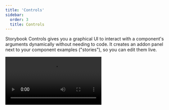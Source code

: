 ```yaml
---
title: 'Controls'
sidebar:
  order: 3
  title: Controls
---
```


<YouTubeCallout id="vAh0KdRcXpI" title="How to connect props with Storybook controls" />

Storybook Controls gives you a graphical UI to interact with a component's arguments dynamically without needing to code. It creates an addon panel next to your component examples ("stories"), so you can edit them live.

<Video src="../_assets/essentials/addon-controls-demo-optimized.mp4" />

Controls do not require any modification to your components. Stories for controls are:

* Convenient. Auto-generate controls based on React/Vue/Angular/etc. components.
* Portable. Reuse your interactive stories in documentation, tests, and even in designs.
* Rich. Customize the controls and interactive data to suit your exact needs.

To use the Controls addon, you need to write your stories using [args](../writing-stories/args.mdx). Storybook will automatically generate UI controls based on your args and what it can infer about your component. Still, you can configure the controls further using [argTypes](../api/arg-types.mdx), see below.

<Callout variant="info" icon="💡">
  If you have stories in the older pre-Storybook 6 style, check the [args & controls migration guide](https://medium.com/storybookjs/storybook-6-migration-guide-200346241bb5) to learn how to convert your existing stories for args.
</Callout>

## Choosing the control type

<IfRenderer renderer="angular">
  By default, Storybook will try to infer the required argTypes and associated controls for your stories based on the component's definition and initial value of the args using [Compodoc](https://compodoc.app/), a documentation generator for Angular applications that can extract the metadata of your components, including first-class support for Angular's `inputs`, `outputs`, `properties`, `methods`, and `view/content child/children`. If you opt-in to use it, you must take additional steps to set it up properly.

  Run the following command to install the tooling.

  {/* prettier-ignore-start */}

  <CodeSnippets path="compodoc-install.md" />

  {/* prettier-ignore-end */}

  Update your `angular.json` file to include the following configuration to include it in the Storybook's inbuilt builder configuration.

  {/* prettier-ignore-start */}

  <CodeSnippets path="angular-project-compodoc-config.md" />

  {/* prettier-ignore-end */}

  Finally, update your `.storybook/preview.ts` file to include the following configuration to import the metadata generated by Compodoc and use it to generate the controls and argTypes for your stories.

  {/* prettier-ignore-start */}

  <CodeSnippets path="storybook-preview-compodoc-config.md" />

  {/* prettier-ignore-end */}

  When you set the `component` annotation of the default export of your story file, it will be used to infer the controls and auto-generate the matching [`argTypes`](../api/arg-types.mdx) for your component.

  {/* prettier-ignore-start */}

  <CodeSnippets path="button-story-default-export-with-component.md" />

  {/* prettier-ignore-end */}
</IfRenderer>

<IfRenderer renderer="ember">
  By default, Storybook will try to infer the required argTypes and associated controls for your stories based on the metadata provided by the [`@storybook/ember-cli-storybook`](https://github.com/storybookjs/ember-cli-storybook) adapter. You'll need to take some additional steps to set it up properly.

  Update your `ember-cli-build.js` configuration file to include the adapter.

  {/* prettier-ignore-start */}

  <CodeSnippets path="storybook-ember-cli-build.md" />

  {/* prettier-ignore-end */}

  Restart your application to generate the metadata file (i.e., `storybook-docgen/index.json`) and update your `.storybook/preview.js` file to include it, which will be used to create the controls and argTypes for your stories.

  {/* prettier-ignore-start */}

  <CodeSnippets path="storybook-preview-custom-metadata.md" />

  {/* prettier-ignore-end */}

  <Callout variant="info">
    Enabling this feature will generate a `storybook-docgen/index.json` automatically with each build. For more information on how the metadata is generated, refer to [documentation](https://github.com/storybookjs/storybook/tree/next/code/frameworks/ember) for the Ember framework.
  </Callout>

  When you set the `component` annotation of the default export of your story file, it will be used to infer the controls and auto-generate the matching [`argTypes`](../api/arg-types.mdx) for your component.

  {/* prettier-ignore-start */}

  <CodeSnippets path="button-story-default-export-with-component.md" />

  {/* prettier-ignore-end */}
</IfRenderer>

<IfRenderer renderer="react">
  By default, Storybook will choose a control for each arg based on its initial value. This will work well with specific arg types (e.g., `boolean` or `string`). To enable them, add the `component` annotation to the default export of your story file, and it will be used to infer the controls and auto-generate the matching [`argTypes`](../api/arg-types.mdx) for your component using [`react-docgen`](https://github.com/reactjs/react-docgen), a documentation generator for React components that also includes first-class support for TypeScript.

  {/* prettier-ignore-start */}

  <CodeSnippets path="button-story-default-export-with-component.md" />

  {/* prettier-ignore-end */}
</IfRenderer>

<IfRenderer renderer="vue">
  By default, Storybook will choose a control for each arg based on its initial value. This will work well with specific arg types (e.g., `boolean` or `string`). To enable them, add the `component` annotation to the default export of your story file, and it will be used to infer the controls and auto-generate the matching [`argTypes`](../api/arg-types.mdx) for your component using [`vue-docgen-api`](https://github.com/vue-styleguidist/vue-styleguidist/tree/dev/packages/vue-docgen-api), including first-class support for Vue's `props`, `events`, and `slots`.

  {/* prettier-ignore-start */}

  <CodeSnippets path="button-story-default-export-with-component.md" />

  {/* prettier-ignore-end */}
</IfRenderer>

<IfRenderer renderer="web-components">
  By default, Storybook will try to infer the required argTypes and associated controls for your stories based on the component's definition and the initial value of the args. You'll need to take some additional steps to set it up properly. You can opt to generate a [`custom-elements.json`](https://github.com/webcomponents/custom-elements-json) file with [`@custom-elements-manifest/analyzer`](https://github.com/open-wc/custom-elements-manifest) if you're using the `pre-v1.0.0` version of the elements file or [`@custom-elements-manifest/analyzer`](https://github.com/open-wc/custom-elements-manifest/tree/master/packages/analyzer) for newer versions and configure it in your Storybook UI configuration file (i.e., `.storybook/preview.js|ts`) to enable it.

  {/* prettier-ignore-start */}

  <CodeSnippets path="storybook-preview-custom-elements-config.md" />

  {/* prettier-ignore-end */}

  When you set the `component` annotation of the default export of your story file, it will be used to infer the controls and auto-generate the matching [`argTypes`](../api/arg-types.mdx) for your component.

  {/* prettier-ignore-start */}

  <CodeSnippets path="button-story-default-export-with-component.md" />

  {/* prettier-ignore-end */}
</IfRenderer>

<IfRenderer renderer={[ 'html', 'svelte', 'preact', 'qwik', 'solid' ]}>
  By default, Storybook will choose a control for each arg based on its initial value. This will work well with specific arg types (e.g., `boolean` or `string`). To enable them, add the `component` annotation to the default export of your story file, and it will be used to infer the controls and auto-generate the matching [`argTypes`](../api/arg-types.mdx) for your component provided by the framework you've chosen to use.

  {/* prettier-ignore-start */}

  <CodeSnippets path="button-story-default-export-with-component.md" />

  {/* prettier-ignore-end */}

  <Callout variant="info">
    If you're using a framework that doesn't support this feature, you'll need to define the `argTypes` for your component [manually](#fully-custom-args).
  </Callout>
</IfRenderer>

For instance, suppose you have a `variant` arg on your story that should be `primary` or `secondary`:

{/* prettier-ignore-start */}

<CodeSnippets path="button-story-controls-primary-variant.md" usesCsf3 csf2Path="essentials/controls#snippet-button-story-controls-primary-variant" />

{/* prettier-ignore-end */}

By default, Storybook will render a free text input for the `variant` arg:

![Essential addon Controls using a string](../_assets/essentials/addon-controls-args-variant-string.png)

It works as long as you type a valid string into the auto-generated text control. Still, it's not the best UI for our scenario, given that the component only accepts `primary` or `secondary` as variants. Let’s replace it with Storybook’s radio component.

We can specify which controls get used by declaring a custom [argType](../api/arg-types.mdx) for the `variant` property. ArgTypes encode basic metadata for args, such as name, description, and defaultValue for an arg. These get automatically filled in by Storybook Docs.

`ArgTypes` can also contain arbitrary annotations, which the user can override. Since `variant` is a property of the component, let's put that annotation on the default export.

{/* prettier-ignore-start */}

<CodeSnippets path="button-story-controls-radio-group.md" />

{/* prettier-ignore-end */}

<Callout variant="info" icon="💡">
  ArgTypes are a powerful feature that can be used to customize the controls for your stories. For more information, see the documentation about [customizing controls](#annotation) with `argTypes` annotation.
</Callout>

This replaces the input with a radio group for a more intuitive experience.

![Essential Control addon with a radio group](../_assets/essentials/addon-controls-args-variant-optimized.png)

## Custom control type matchers

Controls can automatically be inferred from arg's name with [regex](https://developer.mozilla.org/docs/Web/JavaScript/Reference/Global_Objects/RegExp), but currently only for the color picker and date picker controls. If you've used the Storybook CLI to setup your project, it should have automatically created the following defaults in `.storybook/preview.js`:

| Control   | Default regex                            | Description                                               |
| --------- | ---------------------------------------- | --------------------------------------------------------- |
| **color** | <code>{`/(background\|color)$/i`}</code> | Will display a color picker UI for the args that match it |
| **date**  | `/Date$/`                                | Will display a date picker UI for the args that match it  |

If you haven't used the CLI to set the configuration, or if you want to define your patterns, use the `matchers` property in the `controls` parameter:

{/* prettier-ignore-start */}

<CodeSnippets path="storybook-addon-controls-custom-matchers.md" />

{/* prettier-ignore-end */}

<IfRenderer renderer={['angular', 'ember', 'html', 'preact', 'qwik', 'react', 'solid', 'vue', 'web-components' ]}>
  {/* Uncomment once frameworks that support custom templates are enabled to prevent misinformation about the example */}

  ## Fully custom args

  Until now, we only used auto-generated controls based on the component for which we're writing stories. If we are writing [complex stories](../writing-stories/stories-for-multiple-components.mdx), we may want to add controls for args that aren’t part of the component. For example, here's how you could use a `footer` arg to populate a child component:

  {/* prettier-ignore-start */}

  <CodeSnippets path="page-story-slots.md" usesCsf3 csf2Path="writing-stories/args#snippet-page-story-slots" />

  {/* prettier-ignore-end */}

  By default, Storybook will add controls for all args that:

  * It infers from the component definition [if your framework supports it](../configure/integration/frameworks-feature-support.mdx).

  * Appear in the list of args for your story.

  Using `argTypes`, you can change the display and behavior of each control.
</IfRenderer>

### Dealing with complex values

When dealing with non-primitive values, you'll notice that you'll run into some limitations. The most obvious issue is that not every value can be represented as part of the `args` param in the URL, losing the ability to share and deep link to such a state. Beyond that, complex values such as JSX cannot be synchronized between the manager (e.g., Controls addon) and the preview (your story).

One way to deal with this is to use primitive values (e.g., strings) as arg values and add a custom `render` function to convert them to their complex counterpart before rendering. It isn't the nicest way to do it (see below), but certainly the most flexible.

{/* prettier-ignore-start */}

<CodeSnippets path="component-story-custom-args-complex.md" usesCsf3 csf2Path="essentials/controls#snippet-component-story-custom-args-complex" />

{/* prettier-ignore-end */}

Unless you need the flexibility of a function, an easier way to map primitives to complex values before rendering is to define a `mapping`; additionally, you can specify `control.labels` to configure custom labels for your checkbox, radio, or select input.

{/* prettier-ignore-start */}

<CodeSnippets path="component-story-custom-args-mapping.md" />

{/* prettier-ignore-end */}

Note that both `mapping` and `control.labels` don't have to be exhaustive. If the currently selected option is not listed, it's used verbatim.

## Creating and editing stories from controls

The Controls addon allows you to create or edit stories, directly from the Controls panel.

### Create a new story

Open the Controls panel for a story and adjust the value of a control. Then save those changes as a new story.

<Video src="../_assets/get-started/new-story-from-controls-optimized.mp4" />

<If renderer="react">
  If you're working on a component that does not yet have any stories, you can click the ➕ button in the sidebar to search for your component and have a basic story created for you.

  <Video src="../_assets/get-started/new-component-story-from-plus-button-optimized.mp4" />
</If>

### Edit a story

You can also update a control's value, then save the changes to the story. The story file's code will be updated for you.

<Video src="../_assets/get-started/edit-story-from-controls-optimized.mp4" />

## Configuration

The Controls addon can be configured in two ways:

* Individual controls can be configured via control annotations.
* The addon's appearance can be configured via parameters.

### Annotation

As shown above, you can configure individual controls with the “control" annotation in the [argTypes](../api/arg-types.mdx) field of either a component or story. Below is a condensed example and table featuring all available controls.

| Data Type   | Control        | Description                                                                                                                                                                                                               |
| ----------- | -------------- | ------------------------------------------------------------------------------------------------------------------------------------------------------------------------------------------------------------------------- |
| **boolean** | `boolean`      | Provides a toggle for switching between possible states.<br /> `argTypes: { active: { control: 'boolean' }}`                                                                                                               |
| **number**  | `number`       | Provides a numeric input to include the range of all possible values.<br /> `argTypes: { even: { control: { type: 'number', min:1, max:30, step: 2 } }}`                                                                   |
|             | `range`        | Provides a range slider component to include all possible values.<br /> `argTypes: { odd: { control: { type: 'range', min: 1, max: 30, step: 3 } }}`                                                                       |
| **object**  | `object`       | Provides a JSON-based editor component to handle the object's values.<br /> Also allows edition in raw mode.<br /> `argTypes: { user: { control: 'object' }}`                                                               |
| **array**   | `object`       | Provides a JSON-based editor component to handle the array's values.<br /> Also allows edition in raw mode.<br /> `argTypes: { odd: { control: 'object' }}`                                                                 |
|             | `file`         | Provides a file input component that returns an array of URLs.<br /> Can be further customized to accept specific file types.<br /> `argTypes: { avatar: { control: { type: 'file', accept: '.png' } }}`                    |
| **enum**    | `radio`        | Provides a set of radio buttons based on the available options.<br /> `argTypes: { contact: { control: 'radio', options: ['email', 'phone', 'mail'] }}`                                                                    |
|             | `inline-radio` | Provides a set of inlined radio buttons based on the available options.<br /> `argTypes: { contact: { control: 'inline-radio', options: ['email', 'phone', 'mail'] }}`                                                     |
|             | `check`        | Provides a set of checkbox components for selecting multiple options.<br /> `argTypes: { contact: { control: 'check', options: ['email', 'phone', 'mail'] }}`                                                              |
|             | `inline-check` | Provides a set of inlined checkbox components for selecting multiple options.<br /> `argTypes: { contact: { control: 'inline-check', options: ['email', 'phone', 'mail'] }}`                                               |
|             | `select`       | Provides a drop-down list component to handle single value selection. `argTypes: { age: { control: 'select', options: [20, 30, 40, 50] }}`                                                                                |
|             | `multi-select` | Provides a drop-down list that allows multiple selected values. `argTypes: { countries: { control: 'multi-select', options: ['USA', 'Canada', 'Mexico'] }}`                                                               |
| **string**  | `text`         | Provides a freeform text input. <br /> `argTypes: { label: { control: 'text' }}`                                                                                                                                           |
|             | `color`        | Provides a color picker component to handle color values.<br /> Can be additionally configured to include a set of color presets.<br /> `argTypes: { color: { control: { type: 'color', presetColors: ['red', 'green']} }}` |
|             | `date`         | Provides a datepicker component to handle date selection. `argTypes: { startDate: { control: 'date' }}`                                                                                                                   |

<Callout variant="info" icon="💡">
  The `date` control will convert the date into a UNIX timestamp when the value changes. It's a known limitation that will be fixed in a future release. If you need to represent the actual date, you'll need to update the story's implementation and convert the value into a date object.
</Callout>

{/* prettier-ignore-start */}

<CodeSnippets path="gizmo-story-controls-customization.md" />

{/* prettier-ignore-end */}

<Callout variant="info" icon="💡">
  Numeric data types will default to a `number` control unless additional configuration is provided.
</Callout>

### Parameters

Controls supports the following configuration [parameters](../writing-stories/parameters.mdx), either globally or on a per-story basis:

#### Show full documentation for each property

Since Controls is built on the same engine as Storybook Docs, it can also show property documentation alongside your controls using the expanded parameter (defaults to false). This means you embed a complete [`Controls`](../api/doc-blocks/doc-block-controls.mdx) doc block in the controls panel. The description and default value rendering can be [customized](#fully-custom-args) like the doc block.

To enable expanded mode globally, add the following to [`.storybook/preview.js`](../configure/index.mdx#configure-story-rendering):

{/* prettier-ignore-start */}

<CodeSnippets path="storybook-preview-expanded-controls.md" />

{/* prettier-ignore-end */}

Here's what the resulting UI looks like:

![Controls addon expanded](../_assets/essentials/addon-controls-expanded.png)

#### Specify initial preset color swatches

For `color` controls, you can specify an array of `presetColors`, either on the `control` in `argTypes`, or as a parameter under the `controls` namespace:

{/* prettier-ignore-start */}

<CodeSnippets path="storybook-preview-parameters-color-swatches.md" />

{/* prettier-ignore-end */}

Color presets can be defined as an object with `color` and `title` or a simple CSS color string. These will then be available as swatches in the color picker. When you hover over the color swatch, you'll be able to see its title. It will default to the nearest CSS color name if none is specified.

#### Filtering controls

In specific cases, you may be required to display only a limited number of controls in the controls panel or all except a particular set.

To make this possible, you can use optional `include` and `exclude` configuration fields in the `controls` parameter, which you can define as an array of strings or a regular expression.

Consider the following story snippets:

{/* prettier-ignore-start */}

<CodeSnippets path="component-story-disable-controls-regex.md" usesCsf3 csf2Path="essentials/controls#snippet-component-story-disable-controls-regex" />

{/* prettier-ignore-end */}

#### Sorting controls

By default, controls are unsorted and use whatever order the args data is processed in (`none`). Additionally, you can sort them alphabetically by the arg's name (`alpha`) or with the required args first (`requiredFirst`).

Consider the following snippet to force required args first:

{/* prettier-ignore-start */}

<CodeSnippets path="component-story-sort-controls.md" />

{/* prettier-ignore-end */}

### Disable controls for specific properties

Aside from the features already documented here, Controls can also be disabled for individual properties.

Suppose you want to turn off Controls for a property called `foo` in a component's story. The following example illustrates how:

{/* prettier-ignore-start */}

<CodeSnippets path="component-story-disable-controls.md" />

{/* prettier-ignore-end */}

Resulting in the following change in Storybook UI:

<Video src="../_assets/essentials/addon-controls-disable-specific-prop-optimized.mp4" />

The previous example also removed the prop documentation from the table. In some cases, this is fine. However, sometimes you might want to render the prop documentation without a control. The following example illustrates how:

{/* prettier-ignore-start */}

<CodeSnippets path="component-story-disable-controls-alt.md" />

{/* prettier-ignore-end */}

<Callout variant="info" icon="💡">
  As with other Storybook properties, such as [decorators](../writing-stories/decorators.mdx), you can apply the same pattern at a story level for more granular cases.
</Callout>

### Conditional controls

In some cases, it's useful to be able to conditionally exclude a control based on the value of another control. Controls supports basic versions of these use cases with the `if`, which can take a simple query object to determine whether to include the control.

Consider a collection of "advanced" settings only visible when the user toggles an "advanced" toggle.

{/* prettier-ignore-start */}

<CodeSnippets path="component-story-conditional-controls-toggle.md" />

{/* prettier-ignore-end */}

Or consider a constraint where if the user sets one control value, it doesn't make sense for the user to be able to set another value.

{/* prettier-ignore-start */}

<CodeSnippets path="component-story-conditional-controls-mutual-exclusion.md" />

{/* prettier-ignore-end */}

The query object must contain either an `arg` or `global` target:

| field  | type   | meaning                       |
| ------ | ------ | ----------------------------- |
| arg    | string | The ID of the arg to test.    |
| global | string | The ID of the global to test. |

It may also contain at most one of the following operators:

| operator | type    | meaning                                              |
| -------- | ------- | ---------------------------------------------------- |
| truthy   | boolean | Is the target value truthy?                          |
| exists   | boolean | Is the target value defined?                         |
| eq       | any     | Is the target value equal to the provided value?     |
| neq      | any     | Is the target value NOT equal to the provided value? |

If no operator is provided, that is equivalent to `{ truthy: true }`.

<IfRenderer renderer={[ 'angular', 'ember', 'web-components' ]}>
  ## Troubleshooting

  ### Controls are not automatically generated for my component

  If you're working with Angular, Ember, or Web Components, automatic argTypes and controls inference will not work out of the box and requires you to provide [additional configuration](#choosing-the-control-type) to allow Storybook to retrieve the necessary metadata and generate the needed argTypes and controls for your stories. However, if you need additional customization, you can always [define them manually](#fully-custom-args).
</IfRenderer>

## API

### Parameters

This addon contributes the following [parameters](../writing-stories/parameters.mdx) to Storybook, under the `controls` namespace:

#### `disable`

Type: `boolean`

Disable this addon's behavior. If you wish to disable this addon for the entire Storybook, you should do so when registering `addon-essentials`. See the [essential addon's docs](../essentials/index.mdx#disabling-addons) for more information.

This parameter is most useful to allow overriding at more specific levels. For example, if this parameter is set to `true` at the project level, it could then be re-enabled by setting it to `false` at the meta (component) or story level.

#### `exclude`

Type: `string[] | RegExp`

Specifies which properties to exclude from the Controls addon panel. Any properties whose names match the regex or are part of the array will be left out. See [usage example](#filtering-controls), above.

#### `expanded`

Type: `boolean`

Show the full documentation for each property in the Controls addon panel, including the description and default value. See [usage example](#show-full-documentation-for-each-property), above.

#### `include`

Type: `string[] | RegExp`

Specifies which properties to include in the Controls addon panel. Any properties whose names don't match the regex or are not part of the array will be left out. See [usage example](#filtering-controls), above.

#### `presetColors`

Type: `(string | { color: string; title?: string })[]`

Specify preset color swatches for the color picker control. The color value may be any valid CSS color. See [usage example](#specify-initial-preset-color-swatches), above.

#### `sort`

Type: `'none' | 'alpha' | 'requiredFirst'`

Default: `'none'`

Specifies how the controls are sorted.

* **none**: Unsorted, displayed in the same order the arg types are processed in
* **alpha**: Sorted alphabetically, by the arg type's name
* **requiredFirst**: Same as `alpha`, with any required arg types displayed first
